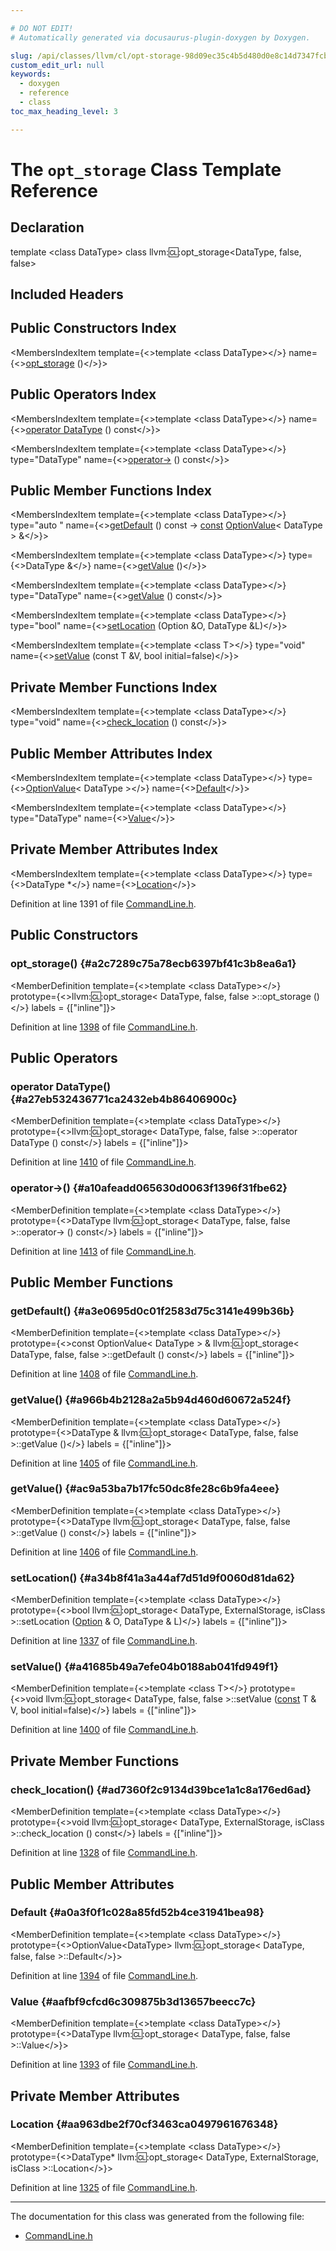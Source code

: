 ```yaml
---

# DO NOT EDIT!
# Automatically generated via docusaurus-plugin-doxygen by Doxygen.

slug: /api/classes/llvm/cl/opt-storage-98d09ec35c4b5d480d0e8c14d7347fcb
custom_edit_url: null
keywords:
  - doxygen
  - reference
  - class
toc_max_heading_level: 3

---
```





# The `opt_storage` Class Template Reference

<DoxygenPage pluginConfig={pluginConfig}>



## Declaration

<CodeBlock>template &lt;class DataType&gt;
class llvm::cl::opt_storage&lt;DataType, false, false&gt;</CodeBlock>

## Included Headers

<IncludesList>
<IncludesListItem
  filePath="llvm/Support/CommandLine.h"
  permalink="/docs/api/files/include/include/llvm/include/llvm/support/commandline-h"
  isLocal="true" />
</IncludesList>

## Public Constructors Index

<MembersIndex>

<MembersIndexItem
  template={<>template &lt;class DataType&gt;</>}
  name={<><a href="#a2c7289c75a78ecb6397bf41c3b8ea6a1">opt&#95;storage</a> ()</>}>
</MembersIndexItem>

</MembersIndex>

## Public Operators Index

<MembersIndex>

<MembersIndexItem
  template={<>template &lt;class DataType&gt;</>}
  name={<><a href="#a27eb532436771ca2432eb4b86406900c">operator DataType</a> () const</>}>
</MembersIndexItem>

<MembersIndexItem
  template={<>template &lt;class DataType&gt;</>}
  type="DataType"
  name={<><a href="#a10afeadd065630d0063f1396f31fbe62">operator-&gt;</a> () const</>}>
</MembersIndexItem>

</MembersIndex>

## Public Member Functions Index

<MembersIndex>

<MembersIndexItem
  template={<>template &lt;class DataType&gt;</>}
  type="auto "
  name={<><a href="#a3e0695d0c01f2583d75c3141e499b36b">getDefault</a> () const -&gt; <a href="/docs/api/files/lib/lib/target/lib/target/aarch64/aarch64promoteconstant-cpp/#a90f8350fecae261c25be85d38b451bff">const</a> <a href="/docs/api/structs/llvm/cl/optionvalue">OptionValue</a>&lt; DataType &gt; &amp;</>}>
</MembersIndexItem>

<MembersIndexItem
  template={<>template &lt;class DataType&gt;</>}
  type={<>DataType &amp;</>}
  name={<><a href="#a966b4b2128a2a5b94d460d60672a524f">getValue</a> ()</>}>
</MembersIndexItem>

<MembersIndexItem
  template={<>template &lt;class DataType&gt;</>}
  type="DataType"
  name={<><a href="#ac9a53ba7b17fc50dc8fe28c6b9fa4eee">getValue</a> () const</>}>
</MembersIndexItem>

<MembersIndexItem
  template={<>template &lt;class DataType&gt;</>}
  type="bool"
  name={<><a href="/docs/api/classes/llvm/cl/opt-storage/#a34b8f41a3a44af7d51d9f0060d81da62">setLocation</a> (Option &amp;O, DataType &amp;L)</>}>
</MembersIndexItem>

<MembersIndexItem
  template={<>template &lt;class T&gt;</>}
  type="void"
  name={<><a href="#a41685b49a7efe04b0188ab041fd949f1">setValue</a> (const T &amp;V, bool initial=false)</>}>
</MembersIndexItem>

</MembersIndex>

## Private Member Functions Index

<MembersIndex>

<MembersIndexItem
  template={<>template &lt;class DataType&gt;</>}
  type="void"
  name={<><a href="/docs/api/classes/llvm/cl/opt-storage/#ad7360f2c9134d39bce1a1c8a176ed6ad">check&#95;location</a> () const</>}>
</MembersIndexItem>

</MembersIndex>

## Public Member Attributes Index

<MembersIndex>

<MembersIndexItem
  template={<>template &lt;class DataType&gt;</>}
  type={<><a href="/docs/api/structs/llvm/cl/optionvalue">OptionValue</a>&lt; DataType &gt;</>}
  name={<><a href="#a0a3f0f1c028a85fd52b4ce31941bea98">Default</a></>}>
</MembersIndexItem>

<MembersIndexItem
  template={<>template &lt;class DataType&gt;</>}
  type="DataType"
  name={<><a href="#aafbf9cfcd6c309875b3d13657beecc7c">Value</a></>}>
</MembersIndexItem>

</MembersIndex>

## Private Member Attributes Index

<MembersIndex>

<MembersIndexItem
  template={<>template &lt;class DataType&gt;</>}
  type={<>DataType &#42;</>}
  name={<><a href="/docs/api/classes/llvm/cl/opt-storage/#aa963dbe2f70cf3463ca0497961676348">Location</a></>}>
</MembersIndexItem>

</MembersIndex>


Definition at line 1391 of file <a href="/docs/api/files/include/include/llvm/include/llvm/support/commandline-h">CommandLine.h</a>.

<SectionDefinition>

## Public Constructors

### opt&#95;storage() {#a2c7289c75a78ecb6397bf41c3b8ea6a1}

<MemberDefinition
  template={<>template &lt;class DataType&gt;</>}
  prototype={<>llvm::cl::opt&#95;storage&lt; DataType, false, false &gt;::opt&#95;storage ()</>}
  labels = {["inline"]}>

Definition at line <a href="/docs/api/files/include/include/llvm/include/llvm/support/commandline-h/#l01398">1398</a> of file <a href="/docs/api/files/include/include/llvm/include/llvm/support/commandline-h">CommandLine.h</a>.
</MemberDefinition>

</SectionDefinition>

<SectionDefinition>

## Public Operators

### operator DataType() {#a27eb532436771ca2432eb4b86406900c}

<MemberDefinition
  template={<>template &lt;class DataType&gt;</>}
  prototype={<>llvm::cl::opt&#95;storage&lt; DataType, false, false &gt;::operator DataType () const</>}
  labels = {["inline"]}>

Definition at line <a href="/docs/api/files/include/include/llvm/include/llvm/support/commandline-h/#l01410">1410</a> of file <a href="/docs/api/files/include/include/llvm/include/llvm/support/commandline-h">CommandLine.h</a>.
</MemberDefinition>

### operator-&gt;() {#a10afeadd065630d0063f1396f31fbe62}

<MemberDefinition
  template={<>template &lt;class DataType&gt;</>}
  prototype={<>DataType llvm::cl::opt&#95;storage&lt; DataType, false, false &gt;::operator-&gt; () const</>}
  labels = {["inline"]}>

Definition at line <a href="/docs/api/files/include/include/llvm/include/llvm/support/commandline-h/#l01413">1413</a> of file <a href="/docs/api/files/include/include/llvm/include/llvm/support/commandline-h">CommandLine.h</a>.
</MemberDefinition>

</SectionDefinition>

<SectionDefinition>

## Public Member Functions

### getDefault() {#a3e0695d0c01f2583d75c3141e499b36b}

<MemberDefinition
  template={<>template &lt;class DataType&gt;</>}
  prototype={<>const OptionValue&lt; DataType &gt; &amp; llvm::cl::opt&#95;storage&lt; DataType, false, false &gt;::getDefault () const</>}
  labels = {["inline"]}>

Definition at line <a href="/docs/api/files/include/include/llvm/include/llvm/support/commandline-h/#l01408">1408</a> of file <a href="/docs/api/files/include/include/llvm/include/llvm/support/commandline-h">CommandLine.h</a>.
</MemberDefinition>

### getValue() {#a966b4b2128a2a5b94d460d60672a524f}

<MemberDefinition
  template={<>template &lt;class DataType&gt;</>}
  prototype={<>DataType &amp; llvm::cl::opt&#95;storage&lt; DataType, false, false &gt;::getValue ()</>}
  labels = {["inline"]}>

Definition at line <a href="/docs/api/files/include/include/llvm/include/llvm/support/commandline-h/#l01405">1405</a> of file <a href="/docs/api/files/include/include/llvm/include/llvm/support/commandline-h">CommandLine.h</a>.
</MemberDefinition>

### getValue() {#ac9a53ba7b17fc50dc8fe28c6b9fa4eee}

<MemberDefinition
  template={<>template &lt;class DataType&gt;</>}
  prototype={<>DataType llvm::cl::opt&#95;storage&lt; DataType, false, false &gt;::getValue () const</>}
  labels = {["inline"]}>

Definition at line <a href="/docs/api/files/include/include/llvm/include/llvm/support/commandline-h/#l01406">1406</a> of file <a href="/docs/api/files/include/include/llvm/include/llvm/support/commandline-h">CommandLine.h</a>.
</MemberDefinition>

### setLocation() {#a34b8f41a3a44af7d51d9f0060d81da62}

<MemberDefinition
  template={<>template &lt;class DataType&gt;</>}
  prototype={<>bool llvm::cl::opt&#95;storage&lt; DataType, ExternalStorage, isClass &gt;::setLocation (<a href="/docs/api/classes/llvm/cl/option">Option</a> &amp; O, DataType &amp; L)</>}
  labels = {["inline"]}>

Definition at line <a href="/docs/api/files/include/include/llvm/include/llvm/support/commandline-h/#l01337">1337</a> of file <a href="/docs/api/files/include/include/llvm/include/llvm/support/commandline-h">CommandLine.h</a>.
</MemberDefinition>

### setValue() {#a41685b49a7efe04b0188ab041fd949f1}

<MemberDefinition
  template={<>template &lt;class T&gt;</>}
  prototype={<>void llvm::cl::opt&#95;storage&lt; DataType, false, false &gt;::setValue (<a href="/docs/api/files/lib/lib/target/lib/target/aarch64/aarch64promoteconstant-cpp/#a90f8350fecae261c25be85d38b451bff">const</a> T &amp; V, bool initial=false)</>}
  labels = {["inline"]}>

Definition at line <a href="/docs/api/files/include/include/llvm/include/llvm/support/commandline-h/#l01400">1400</a> of file <a href="/docs/api/files/include/include/llvm/include/llvm/support/commandline-h">CommandLine.h</a>.
</MemberDefinition>

</SectionDefinition>

<SectionDefinition>

## Private Member Functions

### check&#95;location() {#ad7360f2c9134d39bce1a1c8a176ed6ad}

<MemberDefinition
  template={<>template &lt;class DataType&gt;</>}
  prototype={<>void llvm::cl::opt&#95;storage&lt; DataType, ExternalStorage, isClass &gt;::check&#95;location () const</>}
  labels = {["inline"]}>

Definition at line <a href="/docs/api/files/include/include/llvm/include/llvm/support/commandline-h/#l01328">1328</a> of file <a href="/docs/api/files/include/include/llvm/include/llvm/support/commandline-h">CommandLine.h</a>.
</MemberDefinition>

</SectionDefinition>

<SectionDefinition>

## Public Member Attributes

### Default {#a0a3f0f1c028a85fd52b4ce31941bea98}

<MemberDefinition
  template={<>template &lt;class DataType&gt;</>}
  prototype={<>OptionValue&lt;DataType&gt; llvm::cl::opt&#95;storage&lt; DataType, false, false &gt;::Default</>}>

Definition at line <a href="/docs/api/files/include/include/llvm/include/llvm/support/commandline-h/#l01394">1394</a> of file <a href="/docs/api/files/include/include/llvm/include/llvm/support/commandline-h">CommandLine.h</a>.
</MemberDefinition>

### Value {#aafbf9cfcd6c309875b3d13657beecc7c}

<MemberDefinition
  template={<>template &lt;class DataType&gt;</>}
  prototype={<>DataType llvm::cl::opt&#95;storage&lt; DataType, false, false &gt;::Value</>}>

Definition at line <a href="/docs/api/files/include/include/llvm/include/llvm/support/commandline-h/#l01393">1393</a> of file <a href="/docs/api/files/include/include/llvm/include/llvm/support/commandline-h">CommandLine.h</a>.
</MemberDefinition>

</SectionDefinition>

<SectionDefinition>

## Private Member Attributes

### Location {#aa963dbe2f70cf3463ca0497961676348}

<MemberDefinition
  template={<>template &lt;class DataType&gt;</>}
  prototype={<>DataType&#42; llvm::cl::opt&#95;storage&lt; DataType, ExternalStorage, isClass &gt;::Location</>}>

Definition at line <a href="/docs/api/files/include/include/llvm/include/llvm/support/commandline-h/#l01325">1325</a> of file <a href="/docs/api/files/include/include/llvm/include/llvm/support/commandline-h">CommandLine.h</a>.
</MemberDefinition>

</SectionDefinition>

<hr/>

The documentation for this class was generated from the following file:

<ul>
<li><a href="/docs/api/files/include/include/llvm/include/llvm/support/commandline-h">CommandLine.h</a></li>
</ul>

</DoxygenPage>
